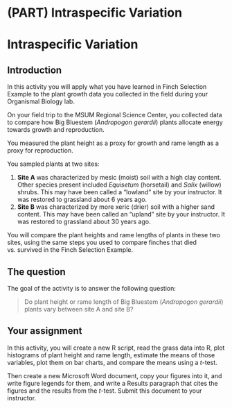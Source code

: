 # (PART) Intraspecific Variation {-}

# Intraspecific Variation

## Introduction

In this activity you will apply what you have learned in Finch Selection Example to the plant growth data you collected in the field during your Organismal Biology lab.

On your field trip to the MSUM Regional Science Center, you collected data to compare how Big Bluestem (*Andropogon gerardii*) plants allocate energy towards growth and reproduction. 

You measured the plant height as a proxy for growth and rame length as a proxy for reproduction.

You sampled plants at two sites: 

1. **Site A** was characterized by mesic (moist) soil with a high clay content. Other species present included *Equisetum* (horsetail) and *Salix* (willow) shrubs. This may have been called a "lowland" site by your instructor. It was restored to grassland about 6 years ago.
2. **Site B** was characterized by more xeric (drier) soil with a higher sand content. This may have been called an "upland" site by your instructor. It was restored to grassland about 30 years ago.

You will compare the plant heights and rame lengths of plants in these two sites, using the same steps you used to compare finches that died vs. survived in the Finch Selection Example.

## The question

The goal of the activity is to answer the following question:

<blockquote class="text-success">Do plant height or rame length of Big Bluestem (<i>Andropogon gerardii</i>) plants vary between site A and site B?</blockquote>

## Your assignment

In this activity, you will create a new R script, read the grass data into R, plot histograms of plant height and rame length, estimate the means of those variables, plot them on bar charts, and compare the means using a *t*-test.

Then create a new Microsoft Word document, copy your figures into it, and write figure legends for them, and write a Results paragraph that cites the figures and the results from the *t*-test. Submit this document to your instructor.
